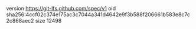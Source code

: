 version https://git-lfs.github.com/spec/v1
oid sha256:4ccf02c374e175ac3c7044a341d4642e9f3b588f206661b583e8c7c2c868aec2
size 12498

